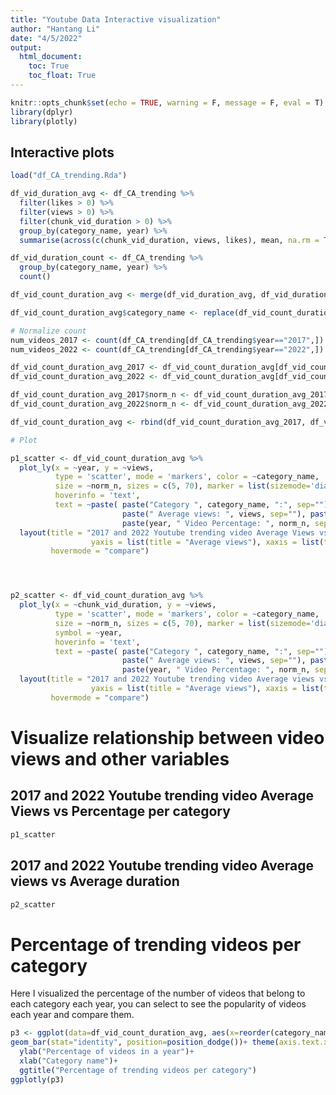 ```yaml
---
title: "Youtube Data Interactive visualization"
author: "Hantang Li"
date: "4/5/2022"
output: 
  html_document:
    toc: True
    toc_float: True
---
```


```r
knitr::opts_chunk$set(echo = TRUE, warning = F, message = F, eval = T)
library(dplyr)
library(plotly)
```

## Interactive plots

```r
load("df_CA_trending.Rda")
```

```r
df_vid_duration_avg <- df_CA_trending %>%
  filter(likes > 0) %>% 
  filter(views > 0) %>% 
  filter(chunk_vid_duration > 0) %>% 
  group_by(category_name, year) %>% 
  summarise(across(c(chunk_vid_duration, views, likes), mean, na.rm = TRUE))

df_vid_duration_count <- df_CA_trending %>%
  group_by(category_name, year) %>% 
  count()

df_vid_count_duration_avg <- merge(df_vid_duration_avg, df_vid_duration_count)

df_vid_count_duration_avg$category_name <- replace(df_vid_count_duration_avg$category_name, df_vid_count_duration_avg$category_name=="29", "Nonprofits & Activism")

# Normalize count
num_videos_2017 <- count(df_CA_trending[df_CA_trending$year=="2017",])
num_videos_2022 <- count(df_CA_trending[df_CA_trending$year=="2022",])

df_vid_count_duration_avg_2017 <- df_vid_count_duration_avg[df_vid_count_duration_avg$year=="2017",]
df_vid_count_duration_avg_2022 <- df_vid_count_duration_avg[df_vid_count_duration_avg$year=="2022",]

df_vid_count_duration_avg_2017$norm_n <- df_vid_count_duration_avg_2017$n / num_videos_2017$n
df_vid_count_duration_avg_2022$norm_n <- df_vid_count_duration_avg_2022$n / num_videos_2022$n

df_vid_count_duration_avg <- rbind(df_vid_count_duration_avg_2017, df_vid_count_duration_avg_2022)

# Plot

p1_scatter <- df_vid_count_duration_avg %>% 
  plot_ly(x = ~year, y = ~views,
          type = 'scatter', mode = 'markers', color = ~category_name,
          size = ~norm_n, sizes = c(5, 70), marker = list(sizemode='diameter', opacity=0.5),
          hoverinfo = 'text',
          text = ~paste( paste("Category ", category_name, ":", sep=""), paste("Average duration: ", chunk_vid_duration, sep="") , 
                         paste(" Average views: ", views, sep=""), paste(" Average likes: ", likes, sep=""), paste(" Count: ", n, sep=""),
                         paste(year, " Video Percentage: ", norm_n, sep=""), sep = "<br>")) %>%
  layout(title = "2017 and 2022 Youtube trending video Average Views vs Percentage per category",
                  yaxis = list(title = "Average views"), xaxis = list(title = "Year"),
         hovermode = "compare")




p2_scatter <- df_vid_count_duration_avg %>% 
  plot_ly(x = ~chunk_vid_duration, y = ~views,
          type = 'scatter', mode = 'markers', color = ~category_name,
          size = ~norm_n, sizes = c(5, 70), marker = list(sizemode='diameter', opacity=0.5),
          symbol = ~year,
          hoverinfo = 'text',
          text = ~paste( paste("Category ", category_name, ":", sep=""), paste("Average duration: ", chunk_vid_duration, sep="") , 
                         paste(" Average views: ", views, sep=""), paste(" Average likes: ", likes, sep=""), paste(" Count: ", n, sep=""),
                         paste(year, " Video Percentage: ", norm_n, sep=""), sep = "<br>")) %>%
  layout(title = "2017 and 2022 Youtube trending video Average views vs Average duration",
                  yaxis = list(title = "Average views"), xaxis = list(title = "Average duration"),
         hovermode = "compare")
```

# Visualize relationship between video views and other variables {.tabset}

## 2017 and 2022 Youtube trending video Average Views vs Percentage per category

```r
p1_scatter
```


## 2017 and 2022 Youtube trending video Average views vs Average duration

```r
p2_scatter
```

# Percentage of trending videos per category

Here I visualized the percentage of the number of videos that belong to each category each year,
you can select to see the popularity of videos each year and compare them.

```r
p3 <- ggplot(data=df_vid_count_duration_avg, aes(x=reorder(category_name, -n), y=norm_n, colour=year)) +
geom_bar(stat="identity", position=position_dodge())+ theme(axis.text.x = element_text(angle = 90, vjust = 0.5, hjust=1))+ 
  ylab("Percentage of videos in a year")+
  xlab("Category name")+
  ggtitle("Percentage of trending videos per category")
ggplotly(p3)
```

